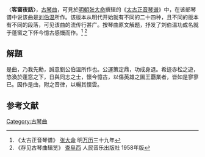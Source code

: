 〈'''客窗夜話〉'''，[[古琴曲|古琴曲]]，可見於[[明朝|明朝]][[张大命|张大命]]撰辑的《[[太古正音琴谱|太古正音琴谱]]》中，在该部琴谱中说该曲是[[刘伯温|刘伯温]]所作。该版本从明代开始就有不同的二十四种，且不同的版本有不同的段落，可见该曲的流传行甚广。按琴曲原文解题，抒发了刘伯温功成名就于蓬窗之下怀今憶古感慨而作。<ref>《太古正音琴谱》 [[张大命|张大命]] 明[[万历|万历]]三十九年 </ref> <ref>《存见古琴曲辑览》 [[查阜西|查阜西]] 人民音乐出版社 1958年版 </ref>

==解題==

是曲，乃我先勳，誠意劉公伯溫所作也。公運策定鼎，功成身退。希迹赤松之遊，悠渙於蓬窓之下，日與同志之士，懷今憶古，以傷英雄之圖王覇業者，皆如是寥寥已。因作是曲，附之音律，以暢其懷雲。

==参考文献==

[[Category:古琴曲|Category:古琴曲]]
